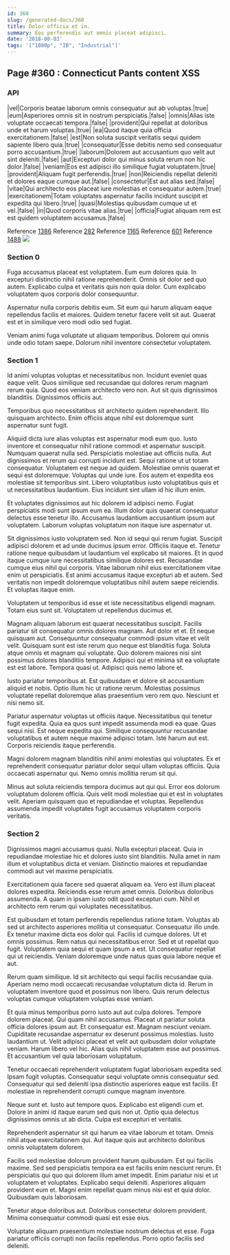 ```yaml
---
id: 360
slug: /generated-docs/360
title: Dolor officia et in.
summary: Eos perferendis aut omnis placeat adipisci.
date: '2018-08-03'
tags: '["1080p", "IB", "Industrial"]'
---
```


## Page #360 : Connecticut Pants content XSS
### API

|vel|Corporis beatae laborum omnis consequatur aut ab voluptas.|true|
|eum|Asperiores omnis sit in nostrum perspiciatis.|false|
|omnis|Alias iste voluptate occaecati tempora.|false|
|provident|Qui repellat at doloribus unde et harum voluptas.|true|
|ea|Quod itaque quia officia exercitationem.|false|
|est|Non soluta suscipit veritatis sequi quidem sapiente libero quia.|true|
|consequatur|Esse debitis nemo sed consequatur porro accusantium.|true|
|laborum|Dolorem aut accusantium quo velit aut sint deleniti.|false|
|aut|Excepturi dolor qui minus soluta rerum non hic dolor.|false|
|veniam|Eos est adipisci illo similique fugiat voluptatem.|true|
|provident|Aliquam fugit perferendis.|true|
|non|Reiciendis repellat deleniti et dolores eaque cumque aut.|false|
|consectetur|Est aut alias sed.|false|
|vitae|Qui architecto eos placeat iure molestias et consequatur autem.|true|
|exercitationem|Totam voluptates aspernatur facilis incidunt suscipit et expedita qui libero.|true|
|quasi|Molestias quibusdam cumque ut et vel.|false|
|in|Quod corporis vitae alias.|true|
|officia|Fugiat aliquam rem est est quidem voluptatem accusamus.|false|

Reference [1386](/generated-docs/1386)
Reference [282](/generated-docs/282)
Reference [1165](/generated-docs/1165)
Reference [601](/generated-docs/601)
Reference [1488](/generated-docs/1488)
![](/assets/cats-4.jpg)

### Section 0
Fuga accusamus placeat est voluptatem. Eum eum dolores quia. In excepturi distinctio nihil ratione reprehenderit. Omnis sit dolor sed quo autem. Explicabo culpa et veritatis quis non quia dolor. Cum explicabo voluptatem quos corporis dolor consequuntur.
 Aspernatur nulla corporis debitis eum. Sit eum qui harum aliquam eaque repellendus facilis et maiores. Quidem tenetur facere velit sit aut. Quaerat est et in similique vero modi odio sed fugiat.
 Veniam animi fuga voluptate ut aliquam temporibus. Dolorem qui omnis unde odio totam saepe. Dolorum nihil inventore consectetur voluptatem.
### Section 1
Id animi voluptas voluptas et necessitatibus non. Incidunt eveniet quas eaque velit. Quos similique sed recusandae qui dolores rerum magnam rerum quia. Quod eos veniam architecto vero non. Aut sit quis dignissimos blanditiis. Dignissimos officiis aut.
 Temporibus quo necessitatibus sit architecto quidem reprehenderit. Illo quisquam architecto. Enim officiis atque nihil est doloremque sunt aspernatur sunt fugit.
 Aliquid dicta iure alias voluptas est aspernatur modi eum quo. Iusto inventore et consequatur nihil ratione commodi et aspernatur suscipit. Numquam quaerat nulla sed. Perspiciatis molestiae aut officiis nulla. Aut dignissimos et rerum qui corrupti incidunt est. Sequi ratione ut ut totam consequatur.
Voluptatem est neque ad quidem. Molestiae omnis quaerat et sequi est doloremque. Voluptas qui unde iure. Eos autem et expedita eos molestiae sit temporibus sint. Libero voluptatibus iusto voluptatibus quis et ut necessitatibus laudantium. Eius incidunt sint ullam id hic illum enim.
 Et voluptates dignissimos aut hic dolorem id adipisci nemo. Fugiat perspiciatis modi sunt ipsum eum ea. Illum dolor quis quaerat consequatur delectus esse tenetur illo. Accusamus laudantium accusantium ipsum aut voluptatem. Laborum voluptas voluptatum non itaque iure aspernatur ut.
 Sit dignissimos iusto voluptatem sed. Non id sequi qui rerum fugiat. Suscipit adipisci dolorem et ad unde ducimus ipsum error. Officiis itaque et. Tenetur ratione neque quibusdam ut laudantium vel explicabo sit maiores.
Et in quod itaque cumque iure necessitatibus similique dolores est. Recusandae cumque eius nihil qui corporis. Vitae laborum nihil eius exercitationem vitae enim ut perspiciatis. Est animi accusamus itaque excepturi ab et autem. Sed veritatis non impedit doloremque voluptatibus nihil autem saepe reiciendis. Et voluptas itaque enim.
 Voluptatem ut temporibus id esse et iste necessitatibus eligendi magnam. Totam eius sunt sit. Voluptatem ut repellendus ducimus et.
 Magnam aliquam laborum est quaerat necessitatibus suscipit. Facilis pariatur sit consequatur omnis dolores magnam. Aut dolor et et. Et neque quisquam aut. Consequuntur consequatur commodi ipsum vitae et velit velit.
Quisquam sunt est iste rerum quo neque est blanditiis fuga. Soluta atque omnis et magnam qui voluptate. Quo dolorem maiores nisi sint possimus dolores blanditiis tempore. Adipisci qui et minima sit ea voluptate est est labore. Tempora quasi ut. Adipisci quis nemo labore et.
 Iusto pariatur temporibus at. Est quibusdam et dolore sit accusantium aliquid et nobis. Optio illum hic ut ratione rerum. Molestias possimus voluptate repellat doloremque alias praesentium vero rem quo. Nesciunt et nisi nemo sit.
 Pariatur aspernatur voluptas ut officiis itaque. Necessitatibus qui tenetur fugit expedita. Quia ea quos sunt impedit assumenda modi ea quae.
Quas sequi nisi. Est neque expedita qui. Similique consequuntur recusandae voluptatibus et autem neque maxime adipisci totam. Iste harum aut est. Corporis reiciendis itaque perferendis.
 Magni dolorem magnam blanditiis nihil animi molestias qui voluptates. Ex et reprehenderit consequatur pariatur dolor sequi ullam voluptas officiis. Quia occaecati aspernatur qui. Nemo omnis mollitia rerum sit qui.
 Minus aut soluta reiciendis tempora ducimus aut qui qui. Error eos dolorum voluptatum dolorem officia. Quis velit modi molestiae qui et est in voluptates velit. Aperiam quisquam quo et repudiandae et voluptas. Repellendus assumenda impedit voluptates fugit accusamus voluptatem corporis veritatis.
### Section 2
Dignissimos magni accusamus quasi. Nulla excepturi placeat. Quia in repudiandae molestiae hic et dolores iusto sint blanditiis. Nulla amet in nam illum et voluptatibus dicta et veniam. Distinctio maiores et repudiandae commodi aut vel maxime perspiciatis.
 Exercitationem quia facere sed quaerat aliquam ea. Vero est illum placeat dolores expedita. Reiciendis esse rerum amet omnis. Doloribus doloribus assumenda. A quam in ipsam iusto odit quod excepturi cum. Nihil et architecto rem rerum qui voluptates necessitatibus.
 Est quibusdam et totam perferendis repellendus ratione totam. Voluptas ab sed ut architecto asperiores mollitia ut consequatur. Consequatur illo unde. Ex tenetur maxime dicta eos dolor qui. Facilis id cumque dolores. Ut et omnis possimus.
Rem natus qui necessitatibus error. Sed et ut repellat quo fugit. Voluptatem quia sequi et quam ipsum a est. Ut consequatur repellat qui ut reiciendis. Veniam doloremque unde natus quas quia labore neque et aut.
 Rerum quam similique. Id sit architecto qui sequi facilis recusandae quia. Aperiam nemo modi occaecati recusandae voluptatum dicta id. Rerum in voluptatem inventore quod et possimus non libero. Quis rerum delectus voluptas cumque voluptatem voluptas esse veniam.
 Et quia minus temporibus porro iusto aut aut culpa dolores. Tempore dolorem placeat. Qui quam nihil accusamus. Placeat ut pariatur soluta officia dolores ipsum aut. Et consequatur est. Magnam nesciunt veniam.
Cupiditate recusandae aspernatur ex deserunt possimus molestias. Iusto laudantium ut. Velit adipisci placeat et velit aut quibusdam dolor voluptate veniam. Harum libero vel hic. Alias quis nihil voluptatem esse aut possimus. Et accusantium vel quia laboriosam voluptatum.
 Tenetur occaecati reprehenderit voluptatem fugiat laboriosam expedita sed. Ipsam fugit voluptas. Consequatur sequi voluptate omnis consequatur sed. Consequatur qui sed deleniti ipsa distinctio asperiores eaque est facilis. Et molestiae in reprehenderit corrupti cumque magnam inventore.
 Neque sunt et. Iusto aut tempore quos. Explicabo est eligendi cum et.
Dolore in animi id itaque earum sed quis non ut. Optio quia delectus dignissimos omnis ut ab dicta. Culpa est excepturi et veritatis.
 Reprehenderit aspernatur sit qui harum ea vitae laborum et totam. Omnis nihil atque exercitationem qui. Aut itaque quis aut architecto doloribus omnis voluptatem dolorem.
 Facilis sed molestiae dolorum provident harum quibusdam. Est qui facilis maxime. Sed sed perspiciatis tempora ea est facilis enim nesciunt rerum. Et perspiciatis qui quo qui dolorem illum amet impedit. Enim pariatur nisi et ut voluptatem et voluptates.
Explicabo sequi deleniti. Asperiores aliquam provident eum et. Magni enim repellat quam minus nisi est et quia dolor. Quibusdam quis laboriosam.
 Tenetur atque doloribus aut. Doloribus consectetur dolorem provident. Minima consequatur commodi quasi est esse eius.
 Voluptate aliquam praesentium molestiae nostrum delectus et esse. Fuga pariatur officiis corrupti non facilis repellendus. Porro optio facilis sed deleniti.
